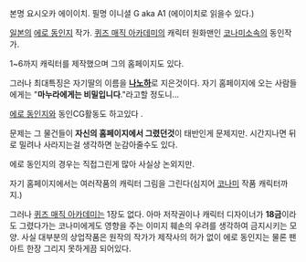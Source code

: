 본명 요시오카 에이이치. 필명 이니셜 G aka A1 (에이이치로 읽을수 있다.)

[[일본]]의 [[에로 동인지]] 작가.
[[퀴즈 매직 아카데미]]의 캐릭터 원화맨인 [[코나미]]소속의 동인작가.

1~6까지 캐릭터를 제작했으며 그의 홈페이지도 있다.

그러나 최대특징은 자기딸의 이름을 '''[[나노하]]'''로 지은것이다. 자기 홈페이지에 오는 사람들에게는 "'''마누라에게는 비밀입니다'''."라고할 정도니...

[[에로 동인지]]와 동인CG활동도 하고있다 .

문제는 그 물건들이 '''자신의 홈페이지에서 그렸던것'''이 태반인게 문제지만. 시간지나면 뒤로 밀려나 사라지는걸 생각하면 눈감아줄수도 있다. 

에로 동인지의 경우는 직접그린게 많아 사실상 논외지만.

자기 홈페이지에서는 여러작품의 캐릭터 그림을 그린다(심지어 [[코나미]] 작품 캐릭터까지.)

그러나 [[퀴즈 매직 아카데미]]는 1장도 없다. 아마 저작권이나 캐릭터 디자이너가 '''18금'''이라도 그렸다가는 코나미에게도 영향을 주는 이미지 훼손의 우려를 생각하여 금지시키는 모양. 사실 대부분의 상업작품은 원작의 작가가 제작사의 허가 없이 에로 동인지는 물론 팬아트 한장 그리지 못하게끔 되어있다.
